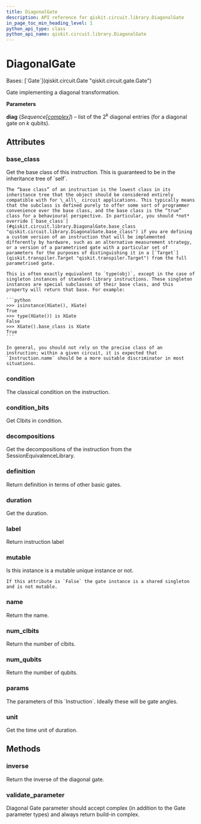 ```yaml
---
title: DiagonalGate
description: API reference for qiskit.circuit.library.DiagonalGate
in_page_toc_min_heading_level: 1
python_api_type: class
python_api_name: qiskit.circuit.library.DiagonalGate
---
```


# DiagonalGate

<Class id="qiskit.circuit.library.DiagonalGate" isDedicatedPage={true} github="https://github.com/Qiskit/qiskit/tree/stable/1.1/qiskit/circuit/library/generalized_gates/diagonal.py#L129-L155" signature="qiskit.circuit.library.DiagonalGate(diag)" modifiers="class">
  Bases: [`Gate`](qiskit.circuit.Gate "qiskit.circuit.gate.Gate")

  Gate implementing a diagonal transformation.

  **Parameters**

  **diag** (*Sequence\[*[*complex*](https://docs.python.org/3/library/functions.html#complex "(in Python v3.12)")*]*) – list of the $2^k$ diagonal entries (for a diagonal gate on $k$ qubits).

  ## Attributes

  ### base\_class

  <Attribute id="qiskit.circuit.library.DiagonalGate.base_class">
    Get the base class of this instruction. This is guaranteed to be in the inheritance tree of `self`.

    The “base class” of an instruction is the lowest class in its inheritance tree that the object should be considered entirely compatible with for \_all\_ circuit applications. This typically means that the subclass is defined purely to offer some sort of programmer convenience over the base class, and the base class is the “true” class for a behavioural perspective. In particular, you should *not* override [`base_class`](#qiskit.circuit.library.DiagonalGate.base_class "qiskit.circuit.library.DiagonalGate.base_class") if you are defining a custom version of an instruction that will be implemented differently by hardware, such as an alternative measurement strategy, or a version of a parametrised gate with a particular set of parameters for the purposes of distinguishing it in a [`Target`](qiskit.transpiler.Target "qiskit.transpiler.Target") from the full parametrised gate.

    This is often exactly equivalent to `type(obj)`, except in the case of singleton instances of standard-library instructions. These singleton instances are special subclasses of their base class, and this property will return that base. For example:

    ```python
    >>> isinstance(XGate(), XGate)
    True
    >>> type(XGate()) is XGate
    False
    >>> XGate().base_class is XGate
    True
    ```

    In general, you should not rely on the precise class of an instruction; within a given circuit, it is expected that `Instruction.name` should be a more suitable discriminator in most situations.
  </Attribute>

  ### condition

  <Attribute id="qiskit.circuit.library.DiagonalGate.condition">
    The classical condition on the instruction.
  </Attribute>

  ### condition\_bits

  <Attribute id="qiskit.circuit.library.DiagonalGate.condition_bits">
    Get Clbits in condition.
  </Attribute>

  ### decompositions

  <Attribute id="qiskit.circuit.library.DiagonalGate.decompositions">
    Get the decompositions of the instruction from the SessionEquivalenceLibrary.
  </Attribute>

  ### definition

  <Attribute id="qiskit.circuit.library.DiagonalGate.definition">
    Return definition in terms of other basic gates.
  </Attribute>

  ### duration

  <Attribute id="qiskit.circuit.library.DiagonalGate.duration">
    Get the duration.
  </Attribute>

  ### label

  <Attribute id="qiskit.circuit.library.DiagonalGate.label">
    Return instruction label
  </Attribute>

  ### mutable

  <Attribute id="qiskit.circuit.library.DiagonalGate.mutable">
    Is this instance is a mutable unique instance or not.

    If this attribute is `False` the gate instance is a shared singleton and is not mutable.
  </Attribute>

  ### name

  <Attribute id="qiskit.circuit.library.DiagonalGate.name">
    Return the name.
  </Attribute>

  ### num\_clbits

  <Attribute id="qiskit.circuit.library.DiagonalGate.num_clbits">
    Return the number of clbits.
  </Attribute>

  ### num\_qubits

  <Attribute id="qiskit.circuit.library.DiagonalGate.num_qubits">
    Return the number of qubits.
  </Attribute>

  ### params

  <Attribute id="qiskit.circuit.library.DiagonalGate.params">
    The parameters of this `Instruction`. Ideally these will be gate angles.
  </Attribute>

  ### unit

  <Attribute id="qiskit.circuit.library.DiagonalGate.unit">
    Get the time unit of duration.
  </Attribute>

  ## Methods

  ### inverse

  <Function id="qiskit.circuit.library.DiagonalGate.inverse" github="https://github.com/Qiskit/qiskit/tree/stable/1.1/qiskit/circuit/library/generalized_gates/diagonal.py#L153-L155" signature="inverse(annotated=False)">
    Return the inverse of the diagonal gate.
  </Function>

  ### validate\_parameter

  <Function id="qiskit.circuit.library.DiagonalGate.validate_parameter" github="https://github.com/Qiskit/qiskit/tree/stable/1.1/qiskit/circuit/library/generalized_gates/diagonal.py#L145-L151" signature="validate_parameter(parameter)">
    Diagonal Gate parameter should accept complex (in addition to the Gate parameter types) and always return build-in complex.
  </Function>
</Class>

